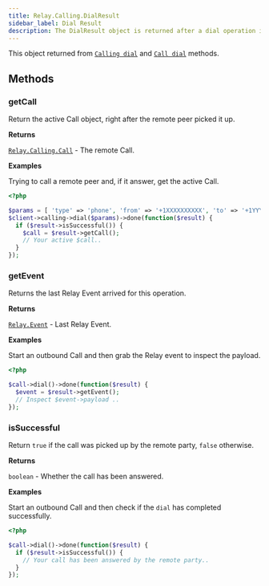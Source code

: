 ```yaml
---
title: Relay.Calling.DialResult
sidebar_label: Dial Result
description: The DialResult object is returned after a dial operation is completed.
---
```


[relay-calling-call]: ../call
[relay-event]: ../../event
[call]: ../call#dial
[index]: ../index.mdx#dial

This object returned from [`Calling dial`][index] and [`Call dial`][call] methods.

## Methods

### getCall

Return the active Call object, right after the remote peer picked it up.

**Returns**

[`Relay.Calling.Call`][relay-calling-call] - The remote Call.

**Examples**

Trying to call a remote peer and, if it answer, get the active Call.

```php
<?php

$params = [ 'type' => 'phone', 'from' => '+1XXXXXXXXXX', 'to' => '+1YYYYYYYYYY' ];
$client->calling->dial($params)->done(function($result) {
  if ($result->isSuccessful()) {
    $call = $result->getCall();
    // Your active $call..
  }
});
```

### getEvent

Returns the last Relay Event arrived for this operation.

**Returns**

[`Relay.Event`][relay-event] - Last Relay Event.

**Examples**

Start an outbound Call and then grab the Relay event to inspect the payload.

```php
<?php

$call->dial()->done(function($result) {
  $event = $result->getEvent();
  // Inspect $event->payload ..
});
```

### isSuccessful

Return `true` if the call was picked up by the remote party, `false` otherwise.

**Returns**

`boolean` - Whether the call has been answered.

**Examples**

Start an outbound Call and then check if the `dial` has completed successfully.

```php
<?php

$call->dial()->done(function($result) {
  if ($result->isSuccessful()) {
    // Your call has been answered by the remote party..
  }
});
```